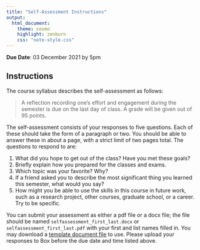 ```yaml
---
title: "Self-Assessment Instructions"
output:
  html_document:
    theme: cosmo
    highlight: zenburn
    css: "note-style.css"
---
```


**Due Date**: 03 December 2021 by 5pm

## Instructions

The course syllabus describes the self-assessment as follows:

> A reflection recording one's effort and engagement during the semester is due on
> the last day of class. A grade will be given out of 95 points.

The self-assessment consists of your responses to five questions. Each of these
should take the form of a paragraph or two. You should be able to answer these 
in about a page, with a strict limit of two pages total. The questions to respond
to are:

1. What did you hope to get out of the class? Have you met these goals?
2. Briefly explain how you prepared for the classes and exams.
3. Which topic was your favorite? Why?
4. If a friend asked you to describe the most significant thing you learned
this semester, what would you say?
5. How might you be able to use the skills in this course in future work, such
as a research project, other courses, graduate school, or a career. Try to be
specific.

You can submit your assessment as either a pdf file or a docx file; the
file should be named `selfassessment_first_last.docx` or
`selfassessment_first_last.pdf` with your first and list names filled in.
You may download a
[template document file](https://github.com/statsmaths/dsst289-f21/raw/main/self_assess/selfassessment_first_last.docx)
to use. Please upload your responses to Box before the due date and time
listed above.
